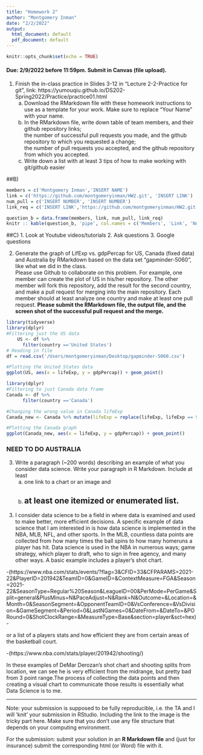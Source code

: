 ```yaml
---
title: "Homework 2"
author: "Montgomery Inman"
date: "2/2/2022"
output:
  html_document: default
  pdf_document: default
---
```


```r
knitr::opts_chunk$set(echo = TRUE)
```

#### Due: 2/9/2022 before 11:59pm. Submit in Canvas (file upload).

1. Finish the in-class practice in Slides 3-12 in "Lecture 2-2-Practice for git", link: https://yumouqiu.github.io/DS202-Spring2022/Practice/practice01.html  
    a. Download the RMarkdown file with these homework instructions to use as a template for your work. Make sure to replace "Your Name" with your name.  
    b. In the RMarkdown file, write down table of team members, and their github repository links;   
the number of successful pull requests you made, and the github repository to which you requested a change;  
the number of pull requests you accepted, and the github repository from which you accepted.  
    c. Write down a list with at least 3 tips of how to make working with git/github easier  
    
    
##B) 

```r
members = c('Montgomery Inman','INSERT NAME')
link = c('https://github.com/montgomeryinman/HW2.git', 'INSERT LINK')
num_pull = c('INSERT NUMBER', 'INSERT NUMBER')
link_req = c('INSERT LINK','https://github.com/montgomeryinman/HW2.git')

question_b = data.frame(members, link, num_pull, link_req)
knitr :: kable(question_b, 'pipe', col.names = c('Members', 'Link', 'Number of pull requests','Link Requested From'), align = c('c','c','c','c'))
```
##C) 
1. Look at Youtube videos/tutorials
2. Ask questions
3. Google questions 

2. Generate the graph of LifExp vs. gdpPercap for US, Canada (fixed data) and Australia by RMarkdown based on the data set "gapminder-5060", like what we did in the class.  
Please use Github to collaborate on this problem. For example, one member can create the plot of US in his/her repository. The other member will fork this repository, add the result for the second country, and make a pull request for merging into the main repository. Each member should at least analyze one country and make at least one pull request. **Please submit the RMarkdown file, the output file, and the screen shot of the successful pull request and the merge.**


```r
library(tidyverse)
library(dplyr)
#Filtering just the US data 
    US <- df %>% 
      filter(country =='United States')
# Reading in file
df = read.csv('/Users/montgomeryinman/Desktop/gapminder-5060.csv')

#Plotting the United States data
ggplot(US, aes(x = lifeExp, y = gdpPercap)) + geom_point()

```
```r

library(dplyr)
#Filtering to just Canada data frame
Canada <- df %>% 
      filter(country =='Canada')

#Changing the wrong value in Canada lifeExp
Canada_new <- Canada %>% mutate(lifeExp = replace(lifeExp, lifeExp == 999999.00, 69.96))

#Plotting the Canada graph
ggplot(Canada_new, aes(x = lifeExp, y = gdpPercap)) + geom_point()
```





### NEED TO DO AUSTRALIA ###





3. Write a paragraph (~200 words) describing an example of what you consider data science. Write your paragraph in R Markdown. Include at least 
    a. one link to a chart or an image and 
    b. at least one itemized or enumerated list.
--------------------------------------------------------------------------------------------------------
3) I consider data science to be a field in where data is examined and used to make better, more efficient decisions. A specific example of data science that I am interested in is how data science is implemented in the NBA, MLB, NFL, and other sports. In the MLB, countless data points are collected from how many times the ball spins to how many homeruns a player has hit. Data science is used in the NBA in numerous ways; game strategy, which player to draft, who to sign in free agency, and many other ways. A basic example includes a player's shot chart.

-(https://www.nba.com/stats/events/?flag=3&CFID=33&CFPARAMS=2021-22&PlayerID=201942&TeamID=0&GameID=&ContextMeasure=FGA&Season=2021-22&SeasonType=Regular%20Season&LeagueID=00&PerMode=PerGame&Split=general&PlusMinus=N&PaceAdjust=N&Rank=N&Outcome=&Location=&Month=0&SeasonSegment=&OpponentTeamID=0&VsConference=&VsDivision=&GameSegment=&Period=0&LastNGames=0&DateFrom=&DateTo=&PORound=0&ShotClockRange=&MeasureType=Base&section=player&sct=hex) - 

or a list of a players stats and how efficient they are from certain areas of the basketball court.

-(https://www.nba.com/stats/player/201942/shooting/)

In these examples of DeMar Derozan's shot chart and shooting splits from location, we can see he is very efficient from the midrange, but pretty bad from 3 point range.The process of collecting the data points and then creating a visual chart to communicate those results is essentially what Data Science is to me.
    
--------------------------------------------------------------------------------------------------------

Note: your submission is supposed to be fully reproducible, i.e. the TA and I will 'knit' your submission in RStudio. Including the link to the image is the tricky part here. Make sure that you don't use any file structure that depends on your computing environment.


For the submission: submit your solution in an **R Markdown file** and (just for insurance) submit the corresponding html (or Word) file with it. 

